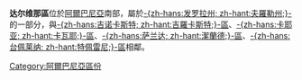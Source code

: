 {{noteTA
|T=zh-hans:达尔维那区; zh-hant:德維納區;
|1=zh-hans:达尔维那; zh-hant:德維納;
}}
{{Infomation of Subdivisions|
Map=Image:AlbaniaDelvine.png|
MapSize=100px|
Nation=阿爾巴尼亞|
enNation=Albania|
Lang=[[阿爾巴尼亞語|阿爾巴尼亞語]]|
oName=Delvinës|
Lv=區|
Capital=[[达尔维那|-{zh-hans:达尔维那; zh-hant:德維納;}-]]|
tArea=429|
tPop=35,000|
PopYear=2004|
ISOcode=AL-DL|
}}
'''达尔维那區'''位於[[阿爾巴尼亞|阿爾巴尼亞]]南部，屬於[[夫羅勒州|-{zh-hans:发罗拉州; zh-hant:夫羅勒州;}-]]的一部分，與[[吉羅卡斯特區|-{zh-hans:吉诺卡斯特; zh-hant:吉羅卡斯特;}-區]]、[[卡瓦耶區|-{zh-hans:卡耶亚; zh-hant:卡瓦耶;}-區]]、[[潔蘭德區|-{zh-hans:萨兰达; zh-hant:潔蘭德;}-區]]、[[特佩雷尼區|-{zh-hans:台佩莱纳; zh-hant:特佩雷尼;}-區]]相鄰。

{{Districts of Albania}}

[[Category:阿爾巴尼亞區份|Category:阿爾巴尼亞區份]]